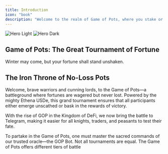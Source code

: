 ```yaml
---
title: Introduction
icon: "book"
description: "Welcome to the realm of Game of Pots, where you stake or you gain—no losses, only rewards!"
---
```


<img className="block dark:hidden" src="/images/Gop.png" alt="Hero Light" />
<img className="hidden dark:block" src="/images/Gop.png" alt="Hero Dark" />

## Game of Pots: The Great Tournament of Fortune

Winter may come, but your fortune shall stand unshaken.

## The Iron Throne of No-Loss Pots

Welcome, brave warriors and cunning lords, to the Game of Pots—a battleground where fortunes are wagered but never lost. Powered by the mighty Ethena USDe, this grand tournament ensures that all participants either emerge unscathed or bask in the rewards of victory.

With the rise of GOP in the Kingdom of DeFi, we now bring the battle to Telegram, making it easier for all knights, traders, and peasants to test their fate.

<CardGroup cols={2}>
  <Card
    title="The Scroll of Commands: Navigating the Realm"
    icon="book"
    href="https://docs.gameofpots.fun/the-scroll-of-commands"
  >
    To partake in the Game of Pots, one must master the sacred commands of our
    trusted oracle—the GOP Bot.
  </Card>
  <Card
    title="The Houses of the Pots"
    icon="image"
    href="https://docs.gameofpots.fun/the-house-of-the-pots"
  >
    Not all tournaments are equal. The Game of Pots offers different tiers of
    battle
  </Card>
</CardGroup>
